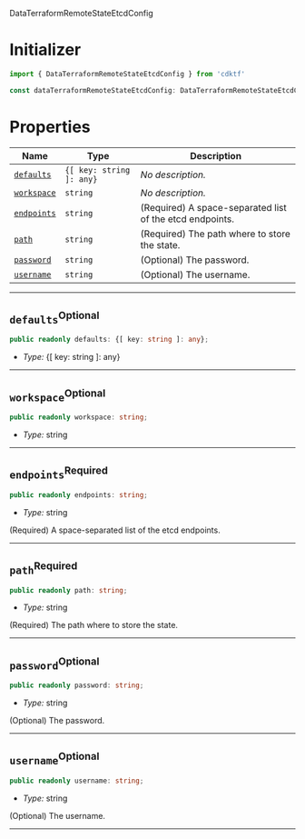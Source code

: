  DataTerraformRemoteStateEtcdConfig <a name="DataTerraformRemoteStateEtcdConfig" id="cdktf.DataTerraformRemoteStateEtcdConfig"></a>

# Initializer <a name="Initializer" id="cdktf.DataTerraformRemoteStateEtcdConfig.Initializer"></a>

```typescript
import { DataTerraformRemoteStateEtcdConfig } from 'cdktf'

const dataTerraformRemoteStateEtcdConfig: DataTerraformRemoteStateEtcdConfig = { ... }
```

# Properties <a name="Properties" id="Properties"></a>

| **Name** | **Type** | **Description** |
| --- | --- | --- |
| <code><a href="#cdktf.DataTerraformRemoteStateEtcdConfig.property.defaults">defaults</a></code> | <code>{[ key: string ]: any}</code> | *No description.* |
| <code><a href="#cdktf.DataTerraformRemoteStateEtcdConfig.property.workspace">workspace</a></code> | <code>string</code> | *No description.* |
| <code><a href="#cdktf.DataTerraformRemoteStateEtcdConfig.property.endpoints">endpoints</a></code> | <code>string</code> | (Required) A space-separated list of the etcd endpoints. |
| <code><a href="#cdktf.DataTerraformRemoteStateEtcdConfig.property.path">path</a></code> | <code>string</code> | (Required) The path where to store the state. |
| <code><a href="#cdktf.DataTerraformRemoteStateEtcdConfig.property.password">password</a></code> | <code>string</code> | (Optional) The password. |
| <code><a href="#cdktf.DataTerraformRemoteStateEtcdConfig.property.username">username</a></code> | <code>string</code> | (Optional) The username. |

---

## `defaults`<sup>Optional</sup> <a name="defaults" id="cdktf.DataTerraformRemoteStateEtcdConfig.property.defaults"></a>

```typescript
public readonly defaults: {[ key: string ]: any};
```

- *Type:* {[ key: string ]: any}

---

## `workspace`<sup>Optional</sup> <a name="workspace" id="cdktf.DataTerraformRemoteStateEtcdConfig.property.workspace"></a>

```typescript
public readonly workspace: string;
```

- *Type:* string

---

## `endpoints`<sup>Required</sup> <a name="endpoints" id="cdktf.DataTerraformRemoteStateEtcdConfig.property.endpoints"></a>

```typescript
public readonly endpoints: string;
```

- *Type:* string

(Required) A space-separated list of the etcd endpoints.

---

## `path`<sup>Required</sup> <a name="path" id="cdktf.DataTerraformRemoteStateEtcdConfig.property.path"></a>

```typescript
public readonly path: string;
```

- *Type:* string

(Required) The path where to store the state.

---

## `password`<sup>Optional</sup> <a name="password" id="cdktf.DataTerraformRemoteStateEtcdConfig.property.password"></a>

```typescript
public readonly password: string;
```

- *Type:* string

(Optional) The password.

---

## `username`<sup>Optional</sup> <a name="username" id="cdktf.DataTerraformRemoteStateEtcdConfig.property.username"></a>

```typescript
public readonly username: string;
```

- *Type:* string

(Optional) The username.

---
